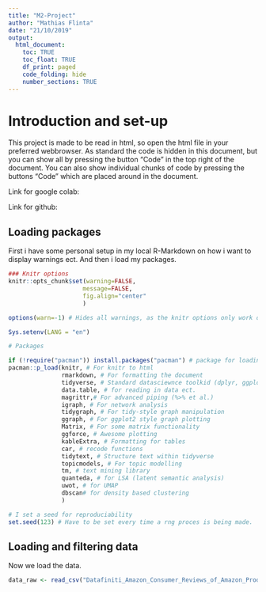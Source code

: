 ```yaml
---
title: "M2-Project"
author: "Mathias Flinta"
date: "21/10/2019"
output:
  html_document: 
    toc: TRUE
    toc_float: TRUE
    df_print: paged
    code_folding: hide
    number_sections: TRUE
---
```


# Introduction and set-up

This project is made to be read in html, so open the html file in your preferred webbrowser. As standard the code is hidden in this document, but you can show all by pressing the button "Code" in the top right of the document. You can also show individual chunks of code by pressing the buttons "Code" which are placed around in the document. 

Link for google colab: 

Link for github: 

## Loading packages

First i have some personal setup in my local R-Markdown on how i want to display warnings ect. And then i load my packages. 
```r
### Knitr options
knitr::opts_chunk$set(warning=FALSE,
                     message=FALSE,
                     fig.align="center"
                     )

options(warn=-1) # Hides all warnings, as the knitr options only work on local R-Markdown mode. 

Sys.setenv(LANG = "en")
```

```r
# Packages

if (!require("pacman")) install.packages("pacman") # package for loading and checking packages :)
pacman::p_load(knitr, # For knitr to html
               rmarkdown, # For formatting the document
               tidyverse, # Standard datasciewnce toolkid (dplyr, ggplot2 et al.)
               data.table, # for reading in data ect. 
               magrittr,# For advanced piping (%>% et al.)
               igraph, # For network analysis
               tidygraph, # For tidy-style graph manipulation
               ggraph, # For ggplot2 style graph plotting
               Matrix, # For some matrix functionality
               ggforce, # Awesome plotting
               kableExtra, # Formatting for tables
               car, # recode functions 
               tidytext, # Structure text within tidyverse
               topicmodels, # For topic modelling
               tm, # text mining library
               quanteda, # for LSA (latent semantic analysis)
               uwot, # for UMAP
               dbscan# for density based clustering
               )

# I set a seed for reproduciability
set.seed(123) # Have to be set every time a rng proces is being made. 
```

## Loading and filtering data

Now we load the data. 
```r
data_raw <- read_csv("Datafiniti_Amazon_Consumer_Reviews_of_Amazon_Products.csv")
```

## 




